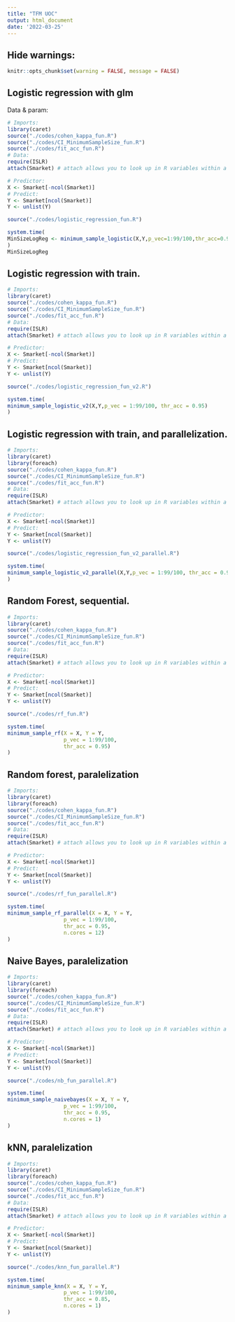 ```yaml
---
title: "TFM UOC"
output: html_document
date: '2022-03-25'
---
```


## Hide warnings:

```r
knitr::opts_chunk$set(warning = FALSE, message = FALSE) 
```

## Logistic regression with glm

Data & param:

```r
# Imports:
library(caret)
source("./codes/cohen_kappa_fun.R")
source("./codes/CI_MinimumSampleSize_fun.R")
source("./codes/fit_acc_fun.R")
# Data:
require(ISLR)
attach(Smarket) # attach allows you to look up in R variables within a dataframe
```

```r
# Predictor:
X <- Smarket[-ncol(Smarket)]
# Predict:
Y <- Smarket[ncol(Smarket)]
Y <- unlist(Y)
```

```r
source("./codes/logistic_regression_fun.R")
```

```r
system.time(
MinSizeLogReg <- minimum_sample_logistic(X,Y,p_vec=1:99/100,thr_acc=0.95)
)
MinSizeLogReg
```

## Logistic regression with train.

```r
# Imports:
library(caret)
source("./codes/cohen_kappa_fun.R")
source("./codes/CI_MinimumSampleSize_fun.R")
source("./codes/fit_acc_fun.R")
# Data:
require(ISLR)
attach(Smarket) # attach allows you to look up in R variables within a dataframe
```

```r
# Predictor:
X <- Smarket[-ncol(Smarket)]
# Predict:
Y <- Smarket[ncol(Smarket)]
Y <- unlist(Y)
```

```r
source("./codes/logistic_regression_fun_v2.R")
```

```r
system.time(
minimum_sample_logistic_v2(X,Y,p_vec = 1:99/100, thr_acc = 0.95)
)
```

## Logistic regression with train, and parallelization.

```r
# Imports:
library(caret)
library(foreach)
source("./codes/cohen_kappa_fun.R")
source("./codes/CI_MinimumSampleSize_fun.R")
source("./codes/fit_acc_fun.R")
# Data:
require(ISLR)
attach(Smarket) # attach allows you to look up in R variables within a dataframe
```

```r
# Predictor:
X <- Smarket[-ncol(Smarket)]
# Predict:
Y <- Smarket[ncol(Smarket)]
Y <- unlist(Y)
```

```r
source("./codes/logistic_regression_fun_v2_parallel.R")
```

```r
system.time(
minimum_sample_logistic_v2_parallel(X,Y,p_vec = 1:99/100, thr_acc = 0.95, n.cores = 8)
)
```

## Random Forest, sequential.

```r
# Imports:
library(caret)
source("./codes/cohen_kappa_fun.R")
source("./codes/CI_MinimumSampleSize_fun.R")
source("./codes/fit_acc_fun.R")
# Data:
require(ISLR)
attach(Smarket) # attach allows you to look up in R variables within a dataframe
```

```r
# Predictor:
X <- Smarket[-ncol(Smarket)]
# Predict:
Y <- Smarket[ncol(Smarket)]
Y <- unlist(Y)
```

```r
source("./codes/rf_fun.R")
```

```r
system.time(
minimum_sample_rf(X = X, Y = Y,
                  p_vec = 1:99/100,
                  thr_acc = 0.95)
)
```

## Random forest, paralelization

```r
# Imports:
library(caret)
library(foreach)
source("./codes/cohen_kappa_fun.R")
source("./codes/CI_MinimumSampleSize_fun.R")
source("./codes/fit_acc_fun.R")
# Data:
require(ISLR)
attach(Smarket) # attach allows you to look up in R variables within a dataframe
```

```r
# Predictor:
X <- Smarket[-ncol(Smarket)]
# Predict:
Y <- Smarket[ncol(Smarket)]
Y <- unlist(Y)
```

```r
source("./codes/rf_fun_parallel.R")
```

```r
system.time(
minimum_sample_rf_parallel(X = X, Y = Y,
                  p_vec = 1:99/100,
                  thr_acc = 0.95,
                  n.cores = 12)
)
```

## Naive Bayes, paralelization

```r
# Imports:
library(caret)
library(foreach)
source("./codes/cohen_kappa_fun.R")
source("./codes/CI_MinimumSampleSize_fun.R")
source("./codes/fit_acc_fun.R")
# Data:
require(ISLR)
attach(Smarket) # attach allows you to look up in R variables within a dataframe
```

```r
# Predictor:
X <- Smarket[-ncol(Smarket)]
# Predict:
Y <- Smarket[ncol(Smarket)]
Y <- unlist(Y)
```

```r
source("./codes/nb_fun_parallel.R")
```

```r
system.time(
minimum_sample_naivebayes(X = X, Y = Y,
                  p_vec = 1:99/100,
                  thr_acc = 0.95,
                  n.cores = 1)
)
```

## kNN, paralelization

```r
# Imports:
library(caret)
library(foreach)
source("./codes/cohen_kappa_fun.R")
source("./codes/CI_MinimumSampleSize_fun.R")
source("./codes/fit_acc_fun.R")
# Data:
require(ISLR)
attach(Smarket) # attach allows you to look up in R variables within a dataframe
```

```r
# Predictor:
X <- Smarket[-ncol(Smarket)]
# Predict:
Y <- Smarket[ncol(Smarket)]
Y <- unlist(Y)
```

```r
source("./codes/knn_fun_parallel.R")
```

```r
system.time(
minimum_sample_knn(X = X, Y = Y,
                  p_vec = 1:99/100,
                  thr_acc = 0.85,
                  n.cores = 1)
)
```
